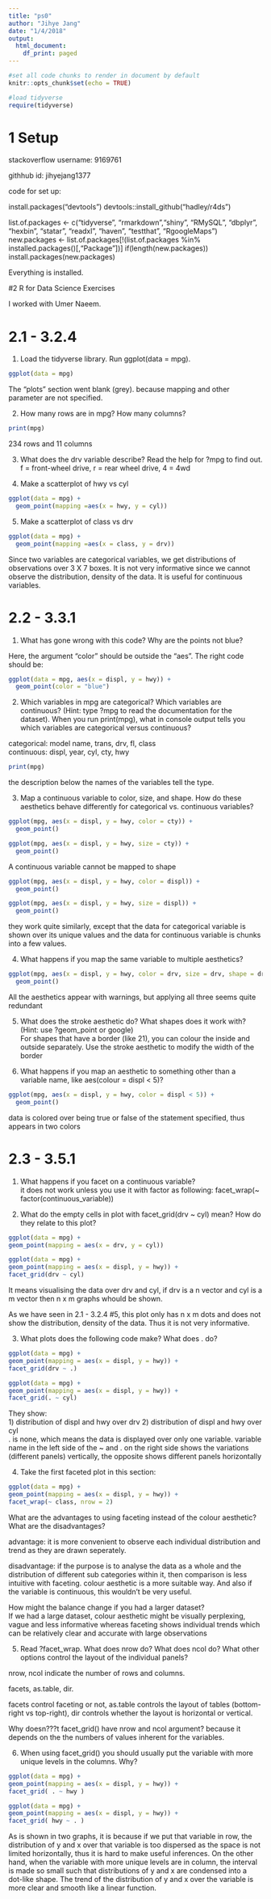 ```yaml
---
title: "ps0"
author: "Jihye Jang"
date: "1/4/2018"
output:
  html_document:
    df_print: paged
---
```


```r
#set all code chunks to render in document by default
knitr::opts_chunk$set(echo = TRUE)

#load tidyverse
require(tidyverse)
```


# 1 Setup

stackoverflow username: 9169761   

githhub id: jihyejang1377

code for set up: 

install.packages("devtools")
devtools::install_github("hadley/r4ds")

list.of.packages <- c("tidyverse", "rmarkdown","shiny", "RMySQL", "dbplyr", "hexbin", "statar", "readxl", "haven", "testthat", "RgoogleMaps") 
new.packages <- list.of.packages[!(list.of.packages %in% installed.packages()[,"Package"])]
if(length(new.packages)) install.packages(new.packages)

Everything is installed.


#2 R for Data Science Exercises

I worked with Umer Naeem.

# 2.1 - 3.2.4

1. Load the tidyverse library. Run ggplot(data = mpg). 
```r

ggplot(data = mpg)

```   

The "plots" section went blank (grey). because mapping and other parameter are not specified.

2. How many rows are in mpg? How many columns?  
```r

print(mpg)

```
234 rows and 11 columns

3. What does the drv variable describe? Read the help for ?mpg to find out.      
f = front-wheel drive, r = rear wheel drive, 4 = 4wd

4. Make a scatterplot of hwy vs cyl
```r

ggplot(data = mpg) +
  geom_point(mapping =aes(x = hwy, y = cyl))

```

5. Make a scatterplot of class vs drv
```r

ggplot(data = mpg) +
  geom_point(mapping =aes(x = class, y = drv))

```

Since two variables are categorical variables, we get distributions of observations over 3 X 7 boxes. It is not very informative since we cannot observe the distribution, density of the data. It is useful for continuous variables.

# 2.2 - 3.3.1

1. What has gone wrong with this code? Why are the points not blue?

Here, the argument "color" should be outside the "aes".
The right code should be:
```r

ggplot(data = mpg, aes(x = displ, y = hwy)) +
  geom_point(color = "blue")

```

2. Which variables in mpg are categorical? Which variables are continuous? (Hint: type ?mpg to read the documentation for the dataset). When you run print(mpg), what in console output tells you which variables are categorical versus continuous?        

categorical: model name, trans, drv, fl, class    
continuous: displ, year, cyl, cty, hwy   
```r

print(mpg)

```   

the description below the names of the variables tell the type.

3. Map a continuous variable to color, size, and shape. How do these aesthetics behave differently for categorical vs. continuous variables?
```r

ggplot(mpg, aes(x = displ, y = hwy, color = cty)) +
  geom_point()

ggplot(mpg, aes(x = displ, y = hwy, size = cty)) +
  geom_point()

```       

A continuous variable cannot be mapped to shape

```r

ggplot(mpg, aes(x = displ, y = hwy, color = displ)) +
  geom_point()

ggplot(mpg, aes(x = displ, y = hwy, size = displ)) +
  geom_point()

```

they work quite similarly, except that the data for categorical variable is shown over its unique values and the data for continuous variable is chunks into a few values.

4. What happens if you map the same variable to multiple aesthetics?
```r

ggplot(mpg, aes(x = displ, y = hwy, color = drv, size = drv, shape = drv)) +
  geom_point()

```     

All the aesthetics appear with warnings, but applying all three seems quite redundant

5. What does the stroke aesthetic do? What shapes does it work with? (Hint: use ?geom_point or google)      
For shapes that have a border (like 21), you can colour the inside and
outside separately. Use the stroke aesthetic to modify the width of the
border


6. What happens if you map an aesthetic to something other than a variable name, like aes(colour = displ < 5)?
```r

ggplot(mpg, aes(x = displ, y = hwy, color = displ < 5)) +
  geom_point() 

```       

data is colored over being true or false of the statement specified, thus appears in two colors

# 2.3 - 3.5.1
1. What happens if you facet on a continuous variable?      
it does not work unless you use it with factor as following:
facet_wrap(~ factor(continuous_variable))

2. What do the empty cells in plot with facet_grid(drv ~ cyl) mean? How do they relate to this plot?

```r

ggplot(data = mpg) +
geom_point(mapping = aes(x = drv, y = cyl))

ggplot(data = mpg) +
geom_point(mapping = aes(x = displ, y = hwy)) +
facet_grid(drv ~ cyl)

```

It means visualising the data over drv and cyl, if drv is a n vector and cyl
is a m vector then n x m graphs whould be shown.   

As we have seen in 2.1 - 3.2.4 #5, this plot only has n x m dots and does not show the distribution, density of the data. Thus it is not very informative.

3. What plots does the following code make? What does . do?
```r
ggplot(data = mpg) +
geom_point(mapping = aes(x = displ, y = hwy)) +
facet_grid(drv ~ .)

ggplot(data = mpg) +
geom_point(mapping = aes(x = displ, y = hwy)) +
facet_grid(. ~ cyl)
```        

They show:      
1) distribution of displ and hwy over drv
2) distribution of displ and hwy over cyl     
. is none, which means the data is displayed over only one variable. variable name in the left side of the ~ and . on the right side shows the variations (different panels) vertically, the opposite shows different panels horizontally

4. Take the first faceted plot in this section:
```r
ggplot(data = mpg) +
geom_point(mapping = aes(x = displ, y = hwy)) +
facet_wrap(~ class, nrow = 2)
```     

What are the advantages to using faceting instead of the colour aesthetic?
What are the disadvantages?     

advantage: it is more convenient to observe each individual distribution and trend as they are drawn seperately.    

disadvantage: if the purpose is to analyse the data as a whole and the distribution of different sub categories within it, then comparison is less intuitive with faceting. colour aesthetic is a more suitable way. And also if the variable is continuous, this wouldn't be very useful.

How might the balance change if you had a larger dataset?   
If we had a large dataset, colour aesthetic might be visually perplexing, vague and less informative whereas faceting shows individual trends which can be relatively clear and accurate with large observations

5. Read ?facet_wrap. What does nrow do? What does ncol do? What other options control the layout of the individual panels?    

nrow, ncol indicate the number of rows and columns.     

facets, as.table, dir.       

facets control faceting or not, as.table controls the layout of tables (bottom-right vs top-right), dir controls whether the layout is horizontal or vertical.

Why doesn???t facet_grid() have nrow and ncol argument?
because it depends on the the numbers of values inherent for the variables.

6. When using facet_grid() you should usually put the variable with more unique levels in the columns.
Why?
```r
ggplot(data = mpg) +
geom_point(mapping = aes(x = displ, y = hwy)) +
facet_grid( . ~ hwy )

ggplot(data = mpg) +
geom_point(mapping = aes(x = displ, y = hwy)) +
facet_grid( hwy ~ . )
```     

As is shown in two graphs, 
it is because if we put that variable in row, the distribution of y and x over that variable is too dispersed as the space is not limited horizontally, thus it is hard to make useful inferences. On the other hand, when the variable with more unique levels are in column, the interval is made so small such that distributions of y and x are condensed into a dot-like shape. The trend of the distribution of y and x over the variable is more clear and smooth like a linear function.



